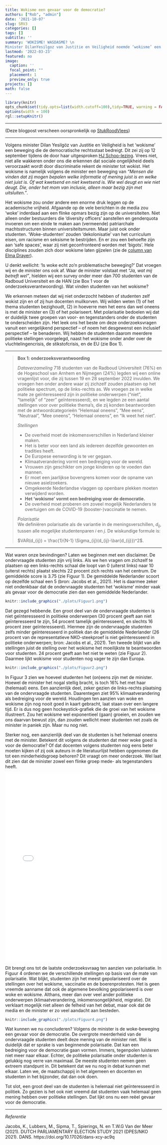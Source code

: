 ```yaml
---
title: Wokisme een gevaar voor de democratie?
authors: ["Rob", "admin"]
date: '2021-10-07'
slug: SRV3
categories: []
tags: []
subtitle: ''
summary: 'WOKISME! WASDASME? \n
Minister DilanYesilgoz van Justitie en Veiligheid noemde ‘wokisme’ een bedreiging voor de democratie? Ons onderzoek laat zien dat een grote groep studenten van de Radboud Universiteit het met haar/hen eens is. Houdingen over wokisme leggen bovendien een sterke mate van polarisatie bloot. Toch, het echte gevaar voor de democratie is dat studenten maar amper geïnteresseerd zijn in politiek. Lees verder voor meer nuance ...'
lastmod: '2022-03-23'
featured: no
image: 
  caption: ''
  focal_point: ""
  placement: 1
  preview_only: true
projects: []
math: false
---
```



   
```r
library(knitr)
opts_chunk$set(tidy.opts=list(width.cutoff=100),tidy=TRUE, warning = FALSE, message = FALSE,comment = "#>", cache=TRUE, class.source=c("test"), class.output=c("test2"), echo=FALSE)
options(width = 100)
rgl::setupKnitr()
```


----

(Deze blogpost verscheen oorspronkelijk op [StukRoodVlees](https://stukroodvlees.nl/vinden-studenten-wokisme-een-gevaar-voor-de-democratie/))

---  



Volgens minister Dilan Yesilgöz van Justitie en Veiligheid is het ‘wokisme’ een beweging die de democratische rechtsstaat bedreigt. Dit zei zij op 12 september tijdens de door haar uitgesproken [HJ Schoo-lezing](https://www.vvd.nl/hj-schoo-lezing-door-dilan-yesilgoz-zegerius/). Vrees niet, niet alle wakkeren onder ons die erkennen dat sociale ongelijkheid deels veroorzaakt wordt door discriminatie rekent de minister tot wokist. Het wokisme is namelijk volgens de minister een beweging van *“Mensen die vinden dat zij mogen bepalen welke informatie of mening juist is en welke niet juist is. Of wat kwetsend en niet kwetsend is. Wie wel deugt en wie niet deugt. Die, onder het mom van inclusie, alleen maar bezig zijn met uitsluiten.”*.  

Het wokisme zou onder andere een enorme druk leggen op de academische vrijheid. Afgaande op de vele berichten in de media zou ‘woke’ inderdaad aan een flinke opmars bezig zijn op de universiteiten. Niet alleen onder bestuurders die ‘diversity officers’ aanstellen en genderquota invoeren om een einde te maken aan (vermeende) patriarchale machtsstructuren binnen universiteitsmuren. Maar juist ook onder studenten. ‘Woke-studenten’ zouden ‘dekolonisatie’ van het curriculum eisen, om racisme en seksisme te bestrijden. En er zou een behoefte zijn aan ‘safe spaces’, waar zij niet geconfronteerd worden met ‘bigots’. Hele disciplines zouden zich door wokisme laten gijzelen (zie de [column van Elma Drayer](https://www.volkskrant.nl/columns-opinie/waarom-geheimzinnig-doen-over-de-culturele-gijzeling-door-het-wokisme~b047aae6/)).  

U denkt wellicht: ‘Is woke echt zo’n problematische beweging?’ Dat vroegen wij en de minister ons ook af. Waar de minister volstaat met *“Ja, wat mij betreft wel”*, hielden wij een survey onder meer dan 700 studenten van de Radboud Universiteit en de HAN (zie Box 1 voor de onderzoeksverantwoording). Wat vinden studenten van het wokisme?  

We erkennen meteen dat wij niet onderzocht hebben of studenten zelf wokist zijn en of zij hun docenten muilkorven. Wij wilden weten (1) of het thema studenten bezighoudt, (2) in hoeverre men het eens dan wel oneens is met de minister en (3) of het polariseert. Met polarisatie bedoelen wij dat er duidelijk twee groepen van voor- en tegenstanders onder de studenten te onderscheiden zijn. Het leek ons het beste om deze onderzoeksvragen vanuit een vergelijkend perspectief – of noem het desgewenst een inclusief perspectief – te benaderen. Wij hebben de studenten daarom meerdere politieke stellingen voorgelegd, naast het wokisme onder ander over de vluchtelingencrisis, de stikstofcrisis, en de EU (zie Box 1).   

---  

> **Box 1: onderzoeksverantwoording**
>
> *Dataverzameling* 
718 studenten van de Radboud Universiteit (76%) en de Hogeschool van Arnhem en Nijmegen (24%) legden wij een online vragenlijst voor, die zij tussen 19 en 28 september 2022 invulden. We vroegen hen onder andere waar zij zichzelf zouden plaatsen op het politieke spectrum, op de links-rechts as. We vroegen ze in welke mate ze geïnteresseerd zijn in politieke onderwerpen (“niet”, “tamelijk” of “zeer” geïnteresseerd), en we legden ze een aantal stellingen voor over politieke thema’s, die zij konden beantwoorden met de antwoordcategorieën “Helemaal oneens”, “Mee eens”, “Neutraal”, “Mee oneens”, “Helemaal oneens”, en “Ik weet het niet”. 
>
> *Stellingen* 
> 
* De overheid moet de inkomensverschillen in Nederland kleiner maken.  
* Het is beter voor een land als iedereen dezelfde gewoonten en tradities heeft.  
* De Europese eenwording is te ver gegaan.  
* Klimaatverandering vormt een bedreiging voor de wereld.  
* Vrouwen zijn geschikter om jonge kinderen op te voeden dan mannen.
* Er moet een jaarlijkse bovengrens komen voor de opname van nieuwe asielzoekers.  
* Omgekeerde Nederlandse vlaggen op openbare plekken moeten verwijderd worden. 
* **Het ‘wokisme’ vormt een bedreiging voor de democratie.**  
* De overheid moet proberen om zoveel mogelijk Nederlanders te overtuigen om de COVID-19 (booster-)vaccinatie te nemen.  
>
> *Polarisatie*   
> We definiëren polarisatie als de variantie in de meningsverschillen, $d_{ij}$, tussen alle mogelijke studentenparen *i* en *j*. De wiskundige formule is:  
>
> $VAR(d_{ij}) = \frac{1}{N-1} \Sigma_{ij}(d_{ij}-\bar{d_{ij}})^2$.
 
---  


Wat waren onze bevindingen? Laten we beginnen met een disclaimer. De ondervraagde studenten zijn vrij links. Als we hen vragen om zichzelf te plaatsen op een links-rechts schaal die loopt van 0 (uiterst links) naar 10 (uiterst rechts) plaatst slechts 22 procent zich rechts van het centrum. De gemiddelde score is 3.75 (zie Figuur 1). De gemiddelde Nederlander scoort op dezelfde schaal een 5 (bron: Jacobs et al., 2021). Het is daarmee zeker niet ondenkbaar dat de ondervraagde studenten het ‘wokisme’ minder vaak als gevaar voor de democratie zien dan een gemiddelde Nederlander.  

```r
knitr::include_graphics("./plots/Figuur1.png")
```



Dat gezegd hebbende. Een groot deel van de ondervraagde studenten is niet geïnteresseerd in politieke onderwerpen (30 procent geeft aan niet geïnteresseerd te zijn, 54 procent tamelijk geïnteresseerd, en slechts 16 procent zeer geïnteresseerd). Hiermee zijn de ondervraagde studenten zelfs minder geïnteresseerd in politiek dan de gemiddelde Nederlander (26 procent van de representatieve NKO-steekproef is niet geïnteresseerd in politieke onderwerpen; bron: Jacobs et al., 2021). Ten tweede blijkt van alle stellingen juist de stelling over het wokisme het moeilijkste te beantwoorden voor studenten. 24 procent geeft aan het niet te weten (zie Figuur 2). Daarmee lijkt wokisme voor studenten nog vager te zijn dan Europa.  

```r
knitr::include_graphics("./plots/Figuur2.png")
```


In Figuur 3 zien we hoeveel studenten het (on)eens zijn met de minister. Hoewel de minister het nogal stellig bracht, is toch 16% het met haar (helemaal) eens. Een aanzienlijk deel, zeker gezien de links-rechts plaatsing van de ondervraagde studenten. Daarentegen ziet 95% klimaatverandering als bedreiging voor de wereld. Houdingen ten aanzien van woke en wokisme zijn nog nooit goed in kaart gebracht, laat staan over een langere tijd. Er is dus nog geen hockeystick-grafiek die de groei van het wokisme illustreert. Zou het wokisme wel exponentieel (gaan) groeien, en zouden we ons daarvan bewust zijn, dan zouden wellicht meer studenten net zoals de minister in paniek zijn. Maar nu nog niet.  

Sterker nog, een aanzienlijk deel van de studenten is het helemaal oneens met de minister. Betekent dit volgens de studenten dat meer woke goed is voor de democratie? Of dat docenten volgens studenten nog eens beter moeten kijken of zij ook auteurs in de literatuurlijst hebben opgenomen die tot een minderheidsgroep behoren? Dit vraagt om meer onderzoek. Wel laat dit zien dat de minister zowel een flinke groep mede- als tegenstanders heeft.  

<iframe width="100%" height="600" src="./plots/Figuur3.html" frameborder="0" allow="accelerometer; autoplay; clipboard-write; encrypted-media; gyroscope; picture-in-picture" allowfullscreen=TRUE></iframe>
  
  
Dit brengt ons tot de laatste onderzoeksvraag ten aanzien van polarisatie. In Figuur 4 ordenen we de verschillende stellingen op basis van de mate van polarisatie. Wat blijkt, studenten zijn het meest gepolariseerd over de stellingen over het wokisme, vaccinatie en de boerenprotesten. Het is geen vreemde aanname dat ook de algemene bevolking gepolariseerd is over woke en wokisme. Althans, meer dan over veel ander politieke onderwerpen (klimaatverandering, inkomensongelijkheid, migratie). Dit verklaart mogelijk niet alleen de felheid van het debat, maar ook dat de media en de minister er zo veel aandacht aan besteden.  

```r
knitr::include_graphics("./plots/Figuur4.png")
```

Wat kunnen we nu concluderen? Volgens de minister is de woke-beweging een gevaar voor de democratie. De overgrote meerderheid van de ondervraagde studenten deelt deze mening van de minister niet. Wel is duidelijk dat er sprake is van beginnende polarisatie. Dat kan een bedreiging voor de democratie gaan vormen. Immers, tegenpolen luisteren niet meer naar elkaar. Echter, de politieke polarisatie onder studenten is gelukkig nog verre van maximaal. De meeste studenten nemen geen extreem standpunt in. Dit betekent dat we nu nog in debat kunnen met elkaar. Laten we, de maatschappij in het algemeen en docenten en studenten in het bijzonder, dat dan ook doen.  

Tot slot, een groot deel van de studenten is helemaal niet geïnteresseerd in politiek. Zo gezien is het ook niet vreemd dat studenten vaak helemaal geen mening hebben over politieke stellingen. Dat lijkt ons nu een reëel gevaar voor de democratie.  

  
---   

*Referentie* 

Jacobs, K., Lubbers, M., Sipma, T., Spierings, N. en T.W.G Van der Meer (2021). DUTCH PARLIAMENTARY ELECTION STUDY 2021 (DPES/NKO 2021). DANS. https://doi.org/10.17026/dans-xcy-ac9q   




